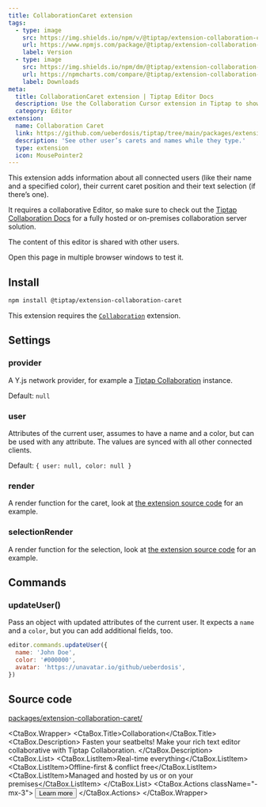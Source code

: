 ```yaml
---
title: CollaborationCaret extension
tags:
  - type: image
    src: https://img.shields.io/npm/v/@tiptap/extension-collaboration-caret/next?label=version
    url: https://www.npmjs.com/package/@tiptap/extension-collaboration-caret
    label: Version
  - type: image
    src: https://img.shields.io/npm/dm/@tiptap/extension-collaboration-caret.svg
    url: https://npmcharts.com/compare/@tiptap/extension-collaboration-caret?minimal=true
    label: Downloads
meta:
  title: CollaborationCaret extension | Tiptap Editor Docs
  description: Use the Collaboration Cursor extension in Tiptap to show other user’s carets and their names while they type. More in the docs!
  category: Editor
extension:
  name: Collaboration Caret
  link: https://github.com/ueberdosis/tiptap/tree/main/packages/extension-collaboration-caret
  description: 'See other user’s carets and names while they type.'
  type: extension
  icon: MousePointer2
---
```



This extension adds information about all connected users (like their name and a specified color), their current caret position and their text selection (if there’s one).

It requires a collaborative Editor, so make sure to check out the [Tiptap Collaboration Docs](/collaboration/getting-started/overview) for a fully hosted or on-premises collaboration server solution.

<Callout title="Public Demo" variant="warning">
  The content of this editor is shared with other users.
</Callout>

<CodeDemo path="/Extensions/CollaborationCaret?hideSource" />
<CodeDemo path="/Extensions/CollaborationCaret" />

Open this page in multiple browser windows to test it.

## Install

```bash
npm install @tiptap/extension-collaboration-caret
```

This extension requires the [`Collaboration`](/collaboration/getting-started/overview) extension.

## Settings

### provider

A Y.js network provider, for example a [Tiptap Collaboration](/collaboration/getting-started/overview) instance.

Default: `null`

### user

Attributes of the current user, assumes to have a name and a color, but can be used with any attribute. The values are synced with all other connected clients.

Default: `{ user: null, color: null }`

### render

A render function for the caret, look at [the extension source code](https://github.com/ueberdosis/tiptap/blob/main/packages/extension-collaboration-caret/) for an example.

### selectionRender

A render function for the selection, look at [the extension source code](https://github.com/ueberdosis/tiptap/blob/main/packages/extension-collaboration-caret/) for an example.

## Commands

### updateUser()

Pass an object with updated attributes of the current user. It expects a `name` and a `color`, but you can add additional fields, too.

```js
editor.commands.updateUser({
  name: 'John Doe',
  color: '#000000',
  avatar: 'https://unavatar.io/github/ueberdosis',
})
```

## Source code

[packages/extension-collaboration-caret/](https://github.com/ueberdosis/tiptap/blob/main/packages/extension-collaboration-caret/)

<CtaBox.Wrapper>
  <CtaBox.Title>Collaboration</CtaBox.Title>
  <CtaBox.Description>
    Fasten your seatbelts! Make your rich text editor collaborative with Tiptap Collaboration.
  </CtaBox.Description>
  <CtaBox.List>
    <CtaBox.ListItem>Real-time everything</CtaBox.ListItem>
    <CtaBox.ListItem>Offline-first & conflict free</CtaBox.ListItem>
    <CtaBox.ListItem>Managed and hosted by us or on your premises</CtaBox.ListItem>
  </CtaBox.List>
  <CtaBox.Actions className="-mx-3">
    <Button className="text-white/80 hover:text-white/100" variant="tertiary" asChild>
      <Link href="/collaboration/getting-started/overview">
        Learn more
        <ArrowRightIcon className="w-4 h-4" />
      </Link>
    </Button>
  </CtaBox.Actions>
</CtaBox.Wrapper>
